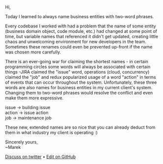 
Hi,

Today I learned to always name business entities with two-word phrases.
 
Every codebase I worked with had a problem that the name of some entity (business domain object, code module, etc.) had changed at some point of time, but variable names that referenced it didn't get updated, creating little chaos and unwelcoming environment for new developers in the team. Sometimes these renames could even be prevented up-front if the name was chosen more carefully.
 
There is an ever-going war for claiming the shortest names - in certain programming circles some words will always be associated with certain things -JIRA claimed the "issue" word, operations (cloud, concurrency) claimed the "job" and redux popularized usage of a word "action" in terms of events that can occur throughout the system. Unfortunately, these three words are also names for business entities in my current client's system. Changing them to two-word phrases would resolve the conflict and even make them more expressive.
 
issue -> building issue  
action -> issue action  
 job -> maintenance job  
 
These new, extended names are so nice that you can already deduct from them in what industry my client is operating :)

Sincerely yours,<br />
~Marek

[Discuss on twitter](https://twitter.com/marek_us/status/1219173667818688512) • [Edit on GitHub](https://github.com/mcalus3/create-react-blog/blob/master/src/routes/posts/2020-01-20-how-to-name-your-business-entities/document-English.mdx)
